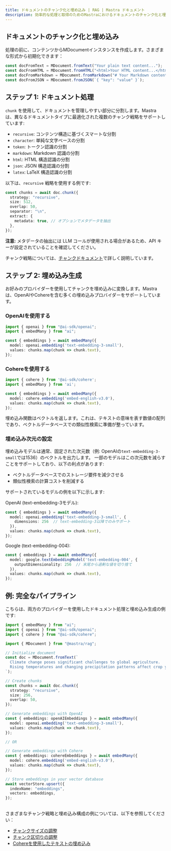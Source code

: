 ```yaml
---
title: ドキュメントのチャンク化と埋め込み | RAG | Mastra ドキュメント
description: 効率的な処理と取得のためのMastraにおけるドキュメントのチャンク化と埋め込みに関するガイド。
---
```


## ドキュメントのチャンク化と埋め込み

処理の前に、コンテンツからMDocumentインスタンスを作成します。さまざまな形式から初期化できます：

```ts showLineNumbers copy
const docFromText = MDocument.fromText("Your plain text content...");
const docFromHTML = MDocument.fromHTML("<html>Your HTML content...</html>");
const docFromMarkdown = MDocument.fromMarkdown("# Your Markdown content...");
const docFromJSON = MDocument.fromJSON(`{ "key": "value" }`);
```

## ステップ 1: ドキュメント処理

`chunk` を使用して、ドキュメントを管理しやすい部分に分割します。Mastra は、異なるドキュメントタイプに最適化された複数のチャンク戦略をサポートしています:

- `recursive`: コンテンツ構造に基づくスマートな分割
- `character`: 単純な文字ベースの分割
- `token`: トークン認識の分割
- `markdown`: Markdown 認識の分割
- `html`: HTML 構造認識の分割
- `json`: JSON 構造認識の分割
- `latex`: LaTeX 構造認識の分割

以下は、`recursive` 戦略を使用する例です:

```ts showLineNumbers copy
const chunks = await doc.chunk({
  strategy: "recursive",
  size: 512,
  overlap: 50,
  separator: "\n",
  extract: {
    metadata: true, // オプションでメタデータを抽出
  },
});
```

**注意:** メタデータの抽出には LLM コールが使用される場合があるため、API キーが設定されていることを確認してください。

チャンク戦略については、[チャンクドキュメント](/reference/rag/chunk.mdx)で詳しく説明しています。

## ステップ 2: 埋め込み生成

お好みのプロバイダーを使用してチャンクを埋め込みに変換します。Mastraは、OpenAIやCohereを含む多くの埋め込みプロバイダーをサポートしています。

### OpenAIを使用する

```ts showLineNumbers copy
import { openai } from "@ai-sdk/openai";
import { embedMany } from "ai";

const { embeddings } = await embedMany({
  model: openai.embedding('text-embedding-3-small'),
  values: chunks.map(chunk => chunk.text),
});
```

### Cohereを使用する

```ts showLineNumbers copy
import { cohere } from '@ai-sdk/cohere';
import { embedMany } from 'ai';

const { embeddings } = await embedMany({
  model: cohere.embedding('embed-english-v3.0'),
  values: chunks.map(chunk => chunk.text),
});
```

埋め込み関数はベクトルを返します。これは、テキストの意味を表す数値の配列であり、ベクトルデータベースでの類似性検索に準備が整っています。

### 埋め込み次元の設定

埋め込みモデルは通常、固定された次元数（例: OpenAIの`text-embedding-3-small`では1536）のベクトルを出力します。
一部のモデルはこの次元数を減らすことをサポートしており、以下の利点があります:
- ベクトルデータベースでのストレージ要件を減少させる
- 類似性検索の計算コストを削減する

サポートされているモデルの例を以下に示します:

OpenAI (text-embedding-3モデル):
  ```ts
  const { embeddings } = await embedMany({
    model: openai.embedding('text-embedding-3-small', {
      dimensions: 256  // text-embedding-3以降でのみサポート
    }),
    values: chunks.map(chunk => chunk.text),
  });
  ```

Google (text-embedding-004):
  ```ts
  const { embeddings } = await embedMany({
    model: google.textEmbeddingModel('text-embedding-004', {
      outputDimensionality: 256  // 末尾から過剰な値を切り捨て
    }),
    values: chunks.map(chunk => chunk.text),
  });
  ```

## 例: 完全なパイプライン

こちらは、両方のプロバイダーを使用したドキュメント処理と埋め込み生成の例です:

```ts showLineNumbers copy
import { embedMany } from "ai";
import { openai } from "@ai-sdk/openai";
import { cohere } from "@ai-sdk/cohere";

import { MDocument } from "@mastra/rag";

// Initialize document
const doc = MDocument.fromText(`
  Climate change poses significant challenges to global agriculture.
  Rising temperatures and changing precipitation patterns affect crop yields.
`);

// Create chunks
const chunks = await doc.chunk({
  strategy: "recursive",
  size: 256,
  overlap: 50,
});

// Generate embeddings with OpenAI
const { embeddings: openAIEmbeddings } = await embedMany({
  model: openai.embedding('text-embedding-3-small'),
  values: chunks.map(chunk => chunk.text),
});

// OR

// Generate embeddings with Cohere
const { embeddings: cohereEmbeddings } = await embedMany({
  model: cohere.embedding('embed-english-v3.0'),
  values: chunks.map(chunk => chunk.text),
});

// Store embeddings in your vector database
await vectorStore.upsert({
  indexName: "embeddings",
  vectors: embeddings,
});
```

##
さまざまなチャンク戦略と埋め込み構成の例については、以下を参照してください：

- [チャンクサイズの調整](/reference/rag/chunk.mdx#adjust-chunk-size)
- [チャンク区切りの調整](/reference/rag/chunk.mdx#adjust-chunk-delimiters)
- [Cohereを使用したテキストの埋め込み](/reference/rag/embeddings.mdx#using-cohere)
